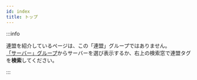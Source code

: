 ---
id: index
title: トップ
---

:::info

連盟を紹介しているページは、この「連盟」グループではありません。  
[「サーバー」グループ](../server/)からサーバーを選び表示するか、右上の検索窓で連盟タグを**検索**してください。

:::